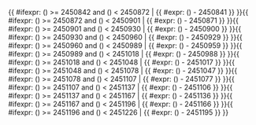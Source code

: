 <includeonly>{{ #ifexpr: ({{{1}}}) >= 2450842 and ({{{1}}}) < 2450872 | {{ #expr: ({{{1}}}) - 2450841 }} }}{{ #ifexpr: ({{{1}}}) >= 2450872 and ({{{1}}}) < 2450901 | {{ #expr: ({{{1}}}) - 2450871 }} }}{{ #ifexpr: ({{{1}}}) >= 2450901 and ({{{1}}}) < 2450930 | {{ #expr: ({{{1}}}) - 2450900 }} }}{{ #ifexpr: ({{{1}}}) >= 2450930 and ({{{1}}}) < 2450960 | {{ #expr: ({{{1}}}) - 2450929 }} }}{{ #ifexpr: ({{{1}}}) >= 2450960 and ({{{1}}}) < 2450989 | {{ #expr: ({{{1}}}) - 2450959 }} }}{{ #ifexpr: ({{{1}}}) >= 2450989 and ({{{1}}}) < 2451018 | {{ #expr: ({{{1}}}) - 2450988 }} }}{{ #ifexpr: ({{{1}}}) >= 2451018 and ({{{1}}}) < 2451048 | {{ #expr: ({{{1}}}) - 2451017 }} }}{{ #ifexpr: ({{{1}}}) >= 2451048 and ({{{1}}}) < 2451078 | {{ #expr: ({{{1}}}) - 2451047 }} }}{{ #ifexpr: ({{{1}}}) >= 2451078 and ({{{1}}}) < 2451107 | {{ #expr: ({{{1}}}) - 2451077 }} }}{{ #ifexpr: ({{{1}}}) >= 2451107 and ({{{1}}}) < 2451137 | {{ #expr: ({{{1}}}) - 2451106 }} }}{{ #ifexpr: ({{{1}}}) >= 2451137 and ({{{1}}}) < 2451167 | {{ #expr: ({{{1}}}) - 2451136 }} }}{{ #ifexpr: ({{{1}}}) >= 2451167 and ({{{1}}}) < 2451196 | {{ #expr: ({{{1}}}) - 2451166 }} }}{{ #ifexpr: ({{{1}}}) >= 2451196 and ({{{1}}}) < 2451226 | {{ #expr: ({{{1}}}) - 2451195 }} }}</includeonly><noinclude>{{Chinese calendar/doc}}

[[Category:使用了分析程序的模板|{{PAGENAME}}]]

</noinclude>
